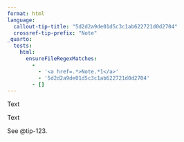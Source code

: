 ```yaml
---
format: html
language:
  callout-tip-title: "5d2d2a9de01d5c3c1ab622721d0d2704"
  crossref-tip-prefix: "Note"
_quarto:
  tests:
    html:
      ensureFileRegexMatches:
        - 
          - '<a href=.*>Note.*1</a>'
          - '5d2d2a9de01d5c3c1ab622721d0d2704'
        - []
---
```


::: {#tip-123 .callout-tip}

Text

:::

::: {.callout-tip}

Text

:::

See @tip-123.